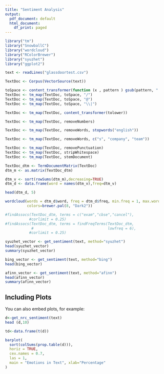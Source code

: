 ---
title: "Sentiment Analysis"
output:
  pdf_document: default
  html_document:
    df_print: paged
---

```{r message=FALSE, warning=FALSE}
library("tm")
library("SnowballC")
library("wordcloud")
library("RColorBrewer")
library("syuzhet")
library("ggplot2")


```



```{r}
text <- readLines("glassdoortest.csv")

TextDoc <- Corpus(VectorSource(text))


```

```{r message=FALSE, warning=FALSE}

toSpace <- content_transformer(function (x , pattern ) gsub(pattern, " ", x))
TextDoc <- tm_map(TextDoc, toSpace, "/")
TextDoc <- tm_map(TextDoc, toSpace, "@")
TextDoc <- tm_map(TextDoc, toSpace, "\\|")


```


```{r message=FALSE, warning=FALSE}
TextDoc <- tm_map(TextDoc, content_transformer(tolower))
```

```{r message=FALSE, warning=FALSE}
TextDoc <- tm_map(TextDoc, removeNumbers)
```


```{r message=FALSE, warning=FALSE}
TextDoc <- tm_map(TextDoc, removeWords, stopwords("english"))

TextDoc <- tm_map(TextDoc, removeWords, c("s", "company", "team"))

TextDoc <- tm_map(TextDoc, removePunctuation)
TextDoc <- tm_map(TextDoc, stripWhitespace)
TextDoc <- tm_map(TextDoc, stemDocument)

```

```{r message=FALSE, warning=FALSE}
TextDoc_dtm <- TermDocumentMatrix(TextDoc)
dtm_m <- as.matrix(TextDoc_dtm)

```


```{r}
dtm_v <- sort(rowSums(dtm_m),decreasing=TRUE)
dtm_d <- data.frame(word = names(dtm_v),freq=dtm_v)
```


```{r}
head(dtm_d, 5)
```
```{r}
wordcloud(words = dtm_d$word, freq = dtm_d$freq, min.freq = 1, max.words=50,random.order=FALSE, rot.per=0.40, 
          colors=brewer.pal(8, "Dark2"))

```


```{r}
#findAssocs(TextDoc_dtm, terms = c("exam","cbse","cancel"), 
           #corlimit = 0.25)
#findAssocs(TextDoc_dtm, terms = findFreqTerms(TextDoc_dtm, 
            #                                  lowfreq = 6), 
           #corlimit = 0.25)
```
```{r}
syuzhet_vector <- get_sentiment(text, method="syuzhet")
head(syuzhet_vector)
summary(syuzhet_vector)

```

```{r}
bing_vector <- get_sentiment(text, method="bing")
head(bing_vector)

```


```{r}
afinn_vector <- get_sentiment(text, method="afinn")
head(afinn_vector)
summary(afinn_vector)
```

## Including Plots

You can also embed plots, for example:

```{r}
d<-get_nrc_sentiment(text)
head (d,10)

td<-data.frame(t(d))
```
```{r}
barplot(
  sort(colSums(prop.table(d))), 
  horiz = TRUE, 
  cex.names = 0.7, 
  las = 1, 
  main = "Emotions in Text", xlab="Percentage"
)

```


